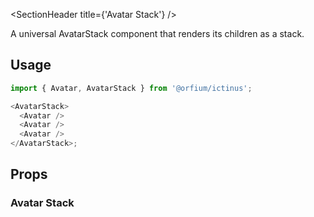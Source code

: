 
<Meta of={AvatarStackStories} />

<SectionHeader title={'Avatar Stack'} />

A universal AvatarStack component that renders its children as a stack.

## Usage

```js
import { Avatar, AvatarStack } from '@orfium/ictinus';

<AvatarStack>
  <Avatar />
  <Avatar />
  <Avatar />
</AvatarStack>;
```

## Props

<ArgTypes of={AvatarStack} />

### Avatar Stack

<Canvas of={AvatarStackStories.AvatarStack} />
